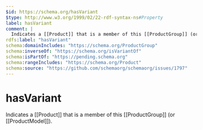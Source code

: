 ```yaml
---
$id: https://schema.org/hasVariant
$type: http://www.w3.org/1999/02/22-rdf-syntax-ns#Property
label: hasVariant
comment: |
  Indicates a [[Product]] that is a member of this [[ProductGroup]] (or [[ProductModel]]).
rdfs:label: "hasVariant"
schema:domainIncludes: "https://schema.org/ProductGroup"
schema:inverseOf: "https://schema.org/isVariantOf"
schema:isPartOf: "https://pending.schema.org"
schema:rangeIncludes: "https://schema.org/Product"
schema:source: "https://github.com/schemaorg/schemaorg/issues/1797"
---
```


# hasVariant

Indicates a [[Product]] that is a member of this [[ProductGroup]] (or [[ProductModel]]).

